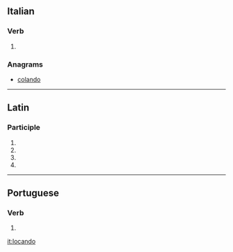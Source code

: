 ==Italian==

===Verb===
{{head|it|gerund}}

# {{gerund of|locare|lang=it}}

===Anagrams===
* [[colando#Italian|colando]]

----

==Latin==

===Participle===
{{la-part-form|locandō}}

# {{inflection of|locandus||dat|m|s|lang=la}}
# {{inflection of|locandus||dat|n|s|lang=la}}
# {{inflection of|locandus||abl|m|s|lang=la}}
# {{inflection of|locandus||abl|n|s|lang=la}}

----

==Portuguese==

===Verb===
{{head|pt|gerund}}

# {{gerund of|locar|lang=pt}}

[[it:locando]]